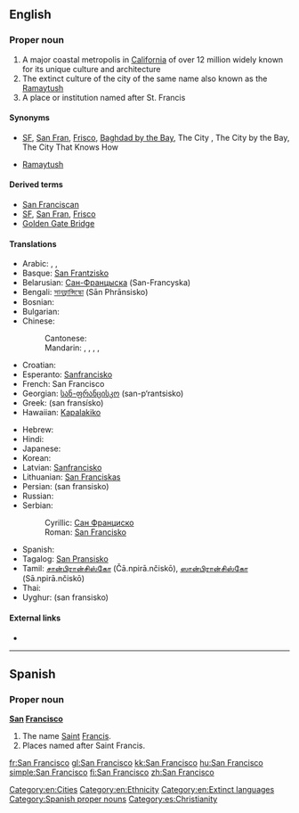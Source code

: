 ==English==
{{wikipedia|dab=San Francisco (disambiguation)|San Franscisco}}
{{wikipedia|San Francisco|San Francisco (US city)}}

===Proper noun===
{{en-proper noun|sg=[[San]] [[Francisco]]}}

# A major coastal metropolis in [[California]] of over 12 million widely known for its unique culture and architecture
# The extinct culture of the city of the same name also known as the [[Ramaytush]]
# A place or institution named after St. Francis

====Synonyms====
* {{sense|city}} [[SF]], [[San Fran]], [[Frisco]], [[Baghdad by the Bay]], The City {{qualifier|Northern CA and Western NV only}}, The City by the Bay, The City That Knows How {{qualifier|dated}}
* {{sense|native people, native language}} [[Ramaytush]]

====Derived terms====
* [[San Franciscan]]
* [[SF]], [[San Fran]], [[Frisco]]
* [[Golden Gate Bridge]]

====Translations====
{{trans-top|San Francisco, California city}}
* Arabic: {{t|ar|سان فرانسسكو|tr=san furansisku}}, {{t|ar|سان فرانسيسكو|m|tr=san furansisku}}, {{t|ar|سان فرنسسكو|m|tr=san furansisku}}
* Basque: [[San Frantzisko]]
* Belarusian: [[Сан-Францыска]] (San-Francyska)
* Bengali: [[সানফ্রান্সিস্কো]] (Sān Phrānsisko)
* Bosnian: {{t-|bs|San Francisko|m}}
* Bulgarian: {{t-|bg|Сан Франциско|tr=San Francisko}}
* Chinese:
*: Cantonese: {{tø|yue|舊金山|tr=gau6 gam1 saan1|sc=Hani}}
*: Mandarin: {{t|cmn|舊金山|sc=Hani}}, {{t|cmn|旧金山|tr=Jiùjīnshān|sc=Hani}}, {{t|cmn|聖弗朗西斯科|sc=Hani}}, {{t|cmn|圣弗朗西斯科|tr=Shèngfúlǎngxīsīkē|sc=Hani}}, {{t|cmn|三藩市|tr=Sānfān-shì|sc=Hani}}
* Croatian: {{t-|hr|San Francisko|m|xs=Cree}}
* Esperanto: [[Sanfrancisko]]
* French: San Francisco
* Georgian: [[სან-ფრანცისკო]] (san-p‘rantsisko)
* Greek: {{t|el|Σαν Φρανσίσκο|n}} (san fransísko)
* Hawaiian: [[Kapalakiko]]
{{trans-mid}}
* Hebrew: {{t|he|סן פרנסיסקו|tr=san fransisko}}
* Hindi: {{t|hi|सैनफ़्रान्सिस्को|tr=Sēnfrānsisko|xs=Hindi}}
* Japanese: {{t-|ja|サンフランシスコ|tr=Sanfuranshisuko}}
* Korean: {{t+|ko|샌프란시스코|tr=Senpeuransiseuko|sc=Hang}}
* Latvian: [[Sanfrancisko]]
* Lithuanian: [[San Franciskas]]
* Persian: {{fa-Arab|[[سان فرانسیسکو]]}} (san fransisko)
* Russian: {{t-|ru|Сан-Франциско|m|tr=San-Francísko}}
* Serbian:
*: Cyrillic: [[Сан Франциско]] {{m}}
*: Roman: [[San Francisko#Serbian|San Francisko]] {{m}}
* Spanish: {{t-|es|San Francisco}}
* Tagalog: [[San Pransisko]]
* Tamil: [[சான்பிரான்சிஸ்கோ]] (Čā.npirā.nčiskō), [[ஸான்பிரான்சிஸ்கோ]] (Sā.npirā.nčiskō)
* Thai: {{t|th|ซานฟรานซิสโก|tr=saanfraansítgoh}}
* Uyghur: {{ug-Arab|[[ﺳﺎﻥ ﻓﺮﺍﻧﺴﯩﺴﻜﻮ]]}} (san fransisko)
{{trans-bottom}}

====External links====
* {{ethnologue|lang=San Francisco|code=cst}}

[[Category:en:Cities]]
[[Category:en:Ethnicity]]
[[Category:en:Extinct languages]]

----

==Spanish==

===Proper noun===
{{wikipedia|Saint Francis}}
'''[[san|San]] [[Francisco]]'''

# The name [[Saint]] [[Francis]].
# Places named after Saint Francis.

[[Category:Spanish proper nouns]]
[[Category:es:Christianity]]

[[fr:San Francisco]]
[[gl:San Francisco]]
[[kk:San Francisco]]
[[hu:San Francisco]]
[[simple:San Francisco]]
[[fi:San Francisco]]
[[zh:San Francisco]]